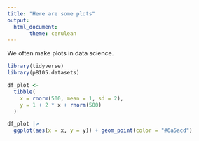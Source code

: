 ```yaml
---
title: "Here are some plots"
output:
  html_document:
       theme: cerulean
---
```


We often make plots in data science.

```r
library(tidyverse)
library(p8105.datasets)
```


```r
df_plot <-
  tibble(
    x = rnorm(500, mean = 1, sd = 2),
    y = 1 + 2 * x + rnorm(500)
  )
```


```r
df_plot |>
  ggplot(aes(x = x, y = y)) + geom_point(color = "#6a5acd")
```

















